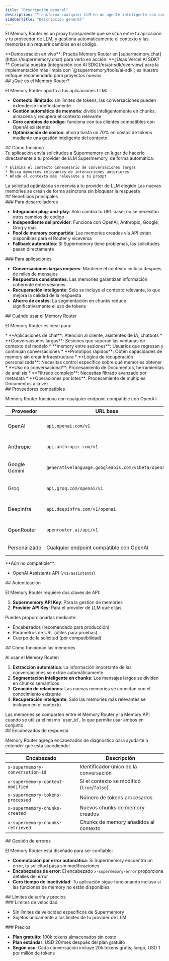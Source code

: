 ```yaml
---
title: "Descripción general"
description: "Transforma cualquier LLM en un agente inteligente con contexto ilimitado y memoria persistente"
sidebarTitle: "Descripción general"
---
```


El Memory Router es un proxy transparente que se sitúa entre tu aplicación y tu proveedor de LLM, y gestiona automáticamente el contexto y las memorias sin requerir cambios en el código.

<Note>
  **Demostración en vivo**: Prueba Memory Router en [supermemory.chat](https://supermemory.chat) para verlo en acción.
</Note>

<Tip>
  **¿Usas Vercel AI SDK?** Consulta nuestra [integración con AI SDK](/es/ai-sdk/overview) para la implementación más limpia con `@supermemory/tools/ai-sdk`; es nuestro enfoque recomendado para proyectos nuevos.
</Tip>

<div id="what-is-the-memory-router">
  ## ¿Qué es el Memory Router?
</div>

El Memory Router aporta a tus aplicaciones LLM:

* **Contexto ilimitado**: sin límites de tokens; las conversaciones pueden extenderse indefinidamente
* **Gestión automática de memoria**: divide inteligentemente en chunks, almacena y recupera el contexto relevante
* **Cero cambios de código**: funciona con tus clientes compatibles con OpenAI existentes
* **Optimización de costos**: ahorra hasta un 70% en costos de tokens mediante una gestión inteligente del contexto

<div id="how-it-works">
  ## Cómo funciona
</div>

<Steps>
  <Step title="Solicitud a través del proxy">
    Tu aplicación envía solicitudes a Supermemory en lugar de hacerlo directamente a tu provider de LLM
  </Step>

  <Step title="Gestión del contexto">
    Supermemory, de forma automática:

    * Elimina el contexto innecesario de conversaciones largas
    * Busca memories relevantes de interacciones anteriores
    * Añade el contexto más relevante a tu prompt
  </Step>

  <Step title="Reenvío al LLM">
    La solicitud optimizada se reenvía a tu provider de LLM elegido
  </Step>

  <Step title="Creación asíncrona de memory">
    Las nuevas memories se crean de forma asíncrona sin bloquear la respuesta
  </Step>
</Steps>

<div id="key-benefits">
  ## Beneficios principales
</div>

<div id="for-developers">
  ### Para desarrolladores
</div>

* **Integración plug-and-play**: Solo cambia tu URL base; no se necesitan otros cambios de código
* **Independiente del provider**: Funciona con OpenAI, Anthropic, Google, Groq y más
* **Pool de memory compartida**: Las memories creadas vía API están disponibles para el Router y viceversa
* **Fallback automático**: Si Supermemory tiene problemas, las solicitudes pasan directamente

<div id="for-applications">
  ### Para aplicaciones
</div>

* **Conversaciones largas mejores**: Mantiene el contexto incluso después de miles de mensajes
* **Respuestas consistentes**: Las memories garantizan información coherente entre sesiones
* **Recuperación inteligente**: Solo se incluye el contexto relevante, lo que mejora la calidad de la respuesta
* **Ahorro de costes**: La segmentación en chunks reduce significativamente el uso de tokens

<div id="when-to-use-the-memory-router">
  ## Cuándo usar el Memory Router
</div>

El Memory Router es ideal para:

<Tabs>
  <Tab title="Perfecto para">
    * **Aplicaciones de chat**: Atención al cliente, asistentes de IA, chatbots
    * **Conversaciones largas**: Sesiones que superan las ventanas de contexto del modelo
    * **memory entre sesiones**: Usuarios que regresan y continúan conversaciones
    * **Prototipos rápidos**: Obtén capacidades de memory sin crear infraestructura
  </Tab>

  <Tab title="Considera la API en su lugar">
    * **Lógica de recuperación personalizada**: Necesitas control específico sobre qué memories obtener
    * **Uso no conversacional**: Procesamiento de Documentos, herramientas de análisis
    * **Filtrado complejo**: Necesitas filtrado avanzado por metadata
    * **Operaciones por lotes**: Procesamiento de múltiples Documentos a la vez
  </Tab>
</Tabs>

<div id="supported-providers">
  ## Proveedores compatibles
</div>

Memory Router funciona con cualquier endpoint compatible con OpenAI:

| Proveedor | URL base | Estado |
|----------|----------|---------|
| OpenAI | `api.openai.com/v1` | ✅ Totalmente compatible |
| Anthropic | `api.anthropic.com/v1` | ✅ Totalmente compatible |
| Google Gemini | `generativelanguage.googleapis.com/v1beta/openai` | ✅ Totalmente compatible |
| Groq | `api.groq.com/openai/v1` | ✅ Totalmente compatible |
| DeepInfra | `api.deepinfra.com/v1/openai` | ✅ Totalmente compatible |
| OpenRouter | `openrouter.ai/api/v1` | ✅ Totalmente compatible |
| Personalizado | Cualquier endpoint compatible con OpenAI | ✅ Compatible |

<Warning>
  **Aún no compatible**:

  * OpenAI Assistants API (`/v1/assistants`)
</Warning>

<div id="authentication">
  ## Autenticación
</div>

El Memory Router requiere dos claves de API:

1. **Supermemory API Key**: Para la gestión de memories
2. **Provider API Key**: Para el provider de LLM que elijas

Puedes proporcionarlas mediante:

* Encabezados (recomendado para producción)
* Parámetros de URL (útiles para pruebas)
* Cuerpo de la solicitud (por compatibilidad)

<div id="how-memories-work">
  ## Cómo funcionan las memories
</div>

Al usar el Memory Router:

1. **Extracción automática**: La información importante de las conversaciones se extrae automáticamente
2. **Segmentación inteligente en chunks**: Los mensajes largos se dividen en chunks semánticos
3. **Creación de relaciones**: Las nuevas memories se conectan con el conocimiento existente
4. **Recuperación inteligente**: Solo las memories más relevantes se incluyen en el contexto

<Note>
  Las memories se comparten entre el Memory Router y la Memory API cuando se utiliza el mismo `user_id`, lo que permite usar ambos en conjunto.
</Note>

<div id="response-headers">
  ## Encabezados de respuesta
</div>

Memory Router agrega encabezados de diagnóstico para ayudarte a entender qué está sucediendo:

| Encabezado | Descripción |
|--------|-------------|
| `x-supermemory-conversation-id` | Identificador único de la conversación |
| `x-supermemory-context-modified` | Si el contexto se modificó (`true`/`false`) |
| `x-supermemory-tokens-processed` | Número de tokens procesados |
| `x-supermemory-chunks-created` | Nuevos chunks de memory creados |
| `x-supermemory-chunks-retrieved` | Chunks de memory añadidos al contexto |

<div id="error-handling">
  ## Gestión de errores
</div>

El Memory Router está diseñado para ser confiable:

* **Conmutación por error automática**: Si Supermemory encuentra un error, tu solicitud pasa sin modificaciones
* **Encabezados de error**: El encabezado `x-supermemory-error` proporciona detalles del error
* **Cero tiempo de inactividad**: Tu aplicación sigue funcionando incluso si las funciones de memory no están disponibles

<div id="rate-limits-pricing">
  ## Límites de tarifa y precios
</div>

<div id="rate-limits">
  ### Límites de velocidad
</div>

* Sin límites de velocidad específicos de Supermemory
* Sujetos únicamente a los límites de tu provider de LLM

<div id="pricing">
  ### Precios
</div>

* **Plan gratuito**: 100k tokens almacenados sin costo
* **Plan estándar**: USD 20/mes después del plan gratuito
* **Según uso**: Cada conversación incluye 20k tokens gratis; luego, USD 1 por millón de tokens